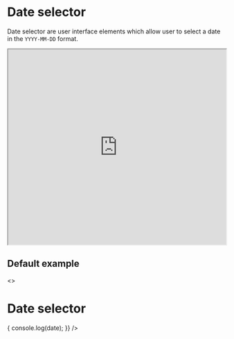 

<Meta title="JSX/Date selector" component={DateSelector} />

# Date selector

Date selector are user interface elements which allow user to select a date in the `YYYY-MM-DD` format.

<Preview>
  <iframe
    width="100%"
    height="450"
    src="https://www.figma.com/embed?embed_host=share&url=https%3A%2F%2Fwww.figma.com%2Ffile%2FMKs4cbojdVOBKUxv7okb93%2FDirty-Swan-Design-System%3Fnode-id%3D293%253A169"
    allowfullscreen
  ></iframe>
</Preview>

## Default example

<Preview>
  <>
    <h1 className="p-h1">Date selector</h1>
    <DateSelector
      className="mt24"
      yearBoundaries={{ min: 1990, max: 2020 }}
      onChange={(date) => {
        console.log(date);
      }}
    />
  </>
</Preview>
